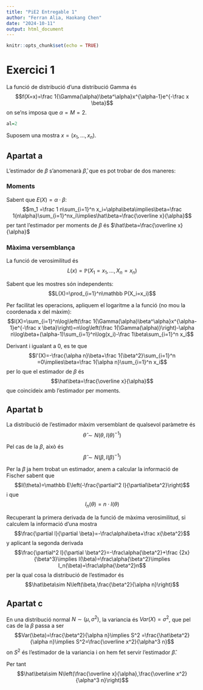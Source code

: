 ```yaml
---
title: "PiE2 Entregable 1"
author: "Ferran Alia, Haokang Chen"
date: "2024-10-11"
output: html_document
---
```


```r
knitr::opts_chunk$set(echo = TRUE)
```


# Exercici 1

La funció de distribució d'una distribució Gamma és $$f(X=x)=\frac 1{\Gamma(\alpha)\beta^\alpha}x^{\alpha-1}e^{-\frac x \beta}$$ on se'ns imposa 
que $\alpha = M= 2$.

```r
al=2
```
Suposem una mostra $x=(x_1 ,\dots,x_n)$.

## Apartat a
L'estimador de $\beta$ s'anomenarà $\hat\beta$, que es pot trobar de dos maneres:

### Moments
Sabent que $E(X)=\alpha·\beta$:
$$m_1 =\frac 1 n\sum_{i=1}^n x_i=\alpha\beta\implies\beta=\frac 1{n\alpha}\sum_{i=1}^nx_i\implies\hat\beta=\frac{\overline x}{\alpha}$$ per tant 
l'estimador per moments de $\beta$ és $\hat\beta=\frac{\overline x}{\alpha}$

### Màxima versemblança
La funció de verosimilitud és $$L(x)=\mathbb P(X_1=x_1,\dots,X_n=x_n)$$

Sabent que les mostres són independents: $$L(X)=\prod_{i=1}^n\mathbb P(X_i=x_i)$$

Per facilitat les operacions, apliquem el logaritme a la funció (no mou la 
coordenada x del màxim): $$l(X)=\sum_{i=1}^n\log\left(\frac 1{\Gamma(\alpha)\beta^\alpha}x^{\alpha-1}e^{-\frac x \beta}\right)=n\log\left(\frac 1{\Gamma(\alpha)}\right)-\alpha n\log\beta+(\alpha-1)\sum_{i=1}^n\log(x_i)-\frac 1\beta\sum_{i=1}^n x_i$$

Derivant i igualant a 0, es te que $$l'(X)=-\frac{\alpha n}\beta+\frac 1{\beta^2}\sum_{i=1}^n =0\implies\beta=\frac 1{\alpha n}\sum_{i=1}^n x_i$$ per lo que el estimador de $\beta$ és 
$$\hat\beta=\frac{\overline x}{\alpha}$$ que coincideix amb l'estimador per moments.

## Apartat b

La distribució de l'estimador màxim versemblant de qualsevol paràmetre és $$\hat\theta\sim N(\theta,I(\theta)^{-1})$$

Pel cas de la $\beta$, això és $$\hat\beta\sim N(\beta,I(\beta)^{-1})$$

Per la $\beta$ ja hem trobat un estimador, anem a calcular la informació de Fischer sabent que $$I(\theta)=\mathbb E\left(-\frac{\partial^2 l}{\partial\beta^2}\right)$$ i que $$I_n(\theta)=n·I(\theta)$$

Recuperant la primera derivada de la funció de màxima verosimilitud, si calculem la informació d'una mostra $$\frac{\partial l}{\partial \beta}=-\frac\alpha\beta+\frac x{\beta^2}$$ y aplicant la segonda derivada $$\frac{\partial^2 l}{\partial \beta^2}=-\frac\alpha{\beta^2}+\frac {2x}{\beta^3}\implies I(\beta)=\frac\alpha{\beta^2}\implies I_n(\beta)=\frac\alpha{\beta^2}n$$ per la qual cosa la distribució de l'estimador és $$\hat\beta\sim N\left(\beta,\frac{\beta^2}{\alpha n}\right)$$

## Apartat c

En una distribució normal $N\sim(\mu,\sigma^2)$, la variancia és $Var(X)=\sigma^2$, que pel cas de la $\beta$ passa a ser $$Var(\beta)=\frac{\beta^2}{\alpha n}\implies S^2 =\frac{\hat\beta^2}{\alpha n}\implies S^2=\frac{\overline x^2}{\alpha^3 n}$$ on $S^2$ és l'estimador de la variancia i on hem fet servir l'estimador $\hat\beta$.

Per tant $$\hat\beta\sim N\left(\frac{\overline x}{\alpha},\frac{\overline x^2}{\alpha^3 n}\right)$$



